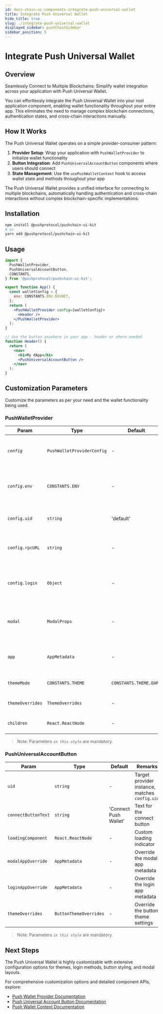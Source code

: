 ```yaml
---
id: docs-chain-ui-components-integrate-push-universal-wallet
title: Integrate Push Universal Wallet
hide_title: true
slug: ./integrate-push-universal-wallet
displayed_sidebar: pushChainSidebar
sidebar_position: 5
---
```



# Integrate Push Universal Wallet

## Overview

Seamlessly Connect to Multiple Blockchains: Simplify wallet integration across your application with Push Universal Wallet.

You can effortlessly integrate the Push Universal Wallet into your root application component, enabling wallet functionality throughout your entire app. This eliminates the need to manage complex blockchain connections, authentication states, and cross-chain interactions manually.

## How It Works

The Push Universal Wallet operates on a simple provider-consumer pattern:

1. **Provider Setup**: Wrap your application with `PushWalletProvider` to initialize wallet functionality
2. **Button Integration**: Add `PushUniversalAccountButton` components where users should connect
3. **State Management**: Use the `usePushWalletContext` hook to access wallet state and methods throughout your app

The Push Universal Wallet provides a unified interface for connecting to multiple blockchains, automatically handling authentication and cross-chain interactions without complex blockchain-specific implementations.

## Installation

```bash
npm install @pushprotocol/pushchain-ui-kit
# or
yarn add @pushprotocol/pushchain-ui-kit
```

## Usage

```jsx
import {
  PushWalletProvider,
  PushUniversalAccountButton,
  CONSTANTS,
} from '@pushprotocol/pushchain-ui-kit';

export function App() {
  const walletConfig = {
    env: CONSTANTS.ENV.DEVNET,
  };
  return (
    <PushWalletProvider config={walletConfig}>
      <Header />
    </PushWalletProvider>
  );
}

// Use the button anywhere in your app - header or where needed
function Header() {
  return (
    <nav>
      <h1>My dApp</h1>
      <PushUniversalAccountButton />
    </nav>
  );
}
```

## Customization Parameters

Customize the parameters as per your need and the wallet functionality being used.

### PushWalletProvider

| Param            | Type                       | Default                | Remarks                                                  |
| ---------------- | -------------------------- | ---------------------- | -------------------------------------------------------- |
| _`config`_       | `PushWalletProviderConfig` | -                      | Core configuration object for wallet connections         |
| _`config.env`_   | `CONSTANTS.ENV`            | -                      | Chain environment - 'TESTNET', 'MAINNET', or 'LOCAL'     |
| `config.uid`     | `string`                   | 'default'              | Unique identifier for this provider instance             |
| `config.rpcURL`  | `string`                   | -                      | Custom JSON-RPC endpoint for supported chains            |
| `config.login`   | `Object`                   | -                      | Login method configuration (email, google, wallet)       |
| `modal`          | `ModalProps`               | -                      | Global defaults for login and connected modal instances  |
| `app`            | `AppMetadata`              | -                      | Application branding metadata (logo, title, description) |
| `themeMode`      | `CONSTANTS.THEME`          | `CONSTANTS.THEME.DARK` | Theme mode - 'LIGHT' or 'DARK'                           |
| `themeOverrides` | `ThemeOverrides`           | -                      | Override the theme settings                              |
| `children`       | `React.ReactNode`          | -                      | Your application components                              |

> Note: Parameters _`in this style`_ are mandatory.

### PushUniversalAccountButton

| Param               | Type                   | Default               | Remarks                                        |
| ------------------- | ---------------------- | --------------------- | ---------------------------------------------- |
| `uid`               | `string`               | -                     | Target provider instance, matches `config.uid` |
| `connectButtonText` | `string`               | 'Connect Push Wallet' | Text for the connect button                    |
| `loadingComponent`  | `React.ReactNode`      | -                     | Custom loading indicator                       |
| `modalAppOverride`  | `AppMetadata`          | -                     | Override the modal app metadata                |
| `loginAppOverride`  | `AppMetadata`          | -                     | Override the login app metadata                |
| `themeOverrides`    | `ButtonThemeOverrides` | -                     | Override the button theme settings             |

> Note: Parameters _`in this style`_ are mandatory.

## Next Steps

The Push Universal Wallet is highly customizable with extensive configuration options for themes, login methods, button styling, and modal layouts.

For comprehensive customization options and detailed component APIs, explore:

- [Push Wallet Provider Documentation](/docs/chain/ui-components/Advanced/push-wallet-provider/)
- [Push Universal Account Button Documentation](/docs/chain/ui-components/Advanced/push-universal-account-button/)
- [Push Wallet Context Documentation](docs/chain/ui-components/Advanced/use-push-wallet-context/)
